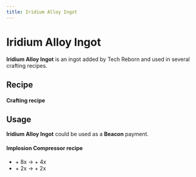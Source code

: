 ```yaml
---
title: Iridium Alloy Ingot
---
```


<ItemImage file="iridium_alloy_ingot" alt="Iridium Alloy Ingot" size="200" />

# Iridium Alloy Ingot

**Iridium Alloy Ingot** is an ingot added by Tech Reborn and used in several crafting recipes.

## Recipe

#### Crafting recipe

<CraftingTable recipe="input techreborn:iridium_plate techreborn:advanced_alloy_plate techreborn:iridium_plate input techreborn:advanced_alloy_plate techreborn:diamond_dust techreborn:advanced_alloy_plate input techreborn:iridium_plate techreborn:advanced_alloy_plate techreborn:iridium_plate output techreborn:iridium_alloy_ingot"/>

## Usage

**Iridium Alloy Ingot** could be used as a **Beacon** payment.

#### Implosion Compressor recipe

- <McItem slug="techreborn:iridium_alloy_ingot" inline={true}/> + 8x <McItem slug="minecraft:tnt" inline={true}/> &rarr; <McItem slug="techreborn:iridium_alloy_plate" inline={true}/> + 4x <McItem slug="techreborn:dark_ashes_dust" inline={true}/>
- <McItem slug="techreborn:iridium_alloy_ingot" inline={true}/> + 2x <McItem slug="minecraft:end_crystal" inline={true}/> &rarr; <McItem slug="techreborn:iridium_alloy_plate" inline={true}/> + 2x <McItem slug="techreborn:ender_eye_small_dust" inline={true}/>